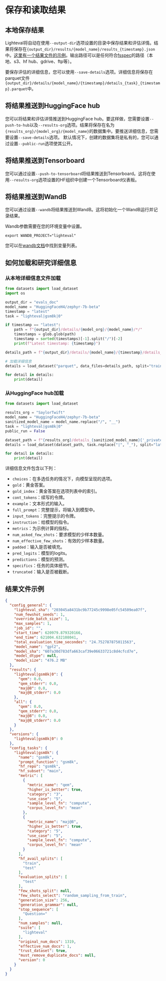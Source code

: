 <!--
Copyright 2024 The HuggingFace Team. All rights reserved.

Licensed under the Apache License, Version 2.0 (the "License");
you may not use this file except in compliance with the License.
You may obtain a copy of the License at

    http://www.apache.org/licenses/LICENSE-2.0

Unless required by applicable law or agreed to in writing, software
distributed under the License is distributed on an "AS IS" BASIS,
WITHOUT WARRANTIES OR CONDITIONS OF ANY KIND, either express or implied.
See the License for the specific language governing permissions and
limitations under the License.

⚠️ Note that this file is in Markdown but contain specific syntax for our doc-builder (similar to MDX) that may not be
rendered properly in your Markdown viewer.

-->

# 保存和读取结果

## 本地保存结果

Lighteval将自动在使用`--output-dir`选项设置的目录中保存结果和评估详情。结果将保存在`{output_dir}/results/{model_name}/results_{timestamp}.json`中。[这里有一个结果文件的示例](#结果文件示例)。输出路径可以是任何符合[fsspec](https://filesystem-spec.readthedocs.io/en/latest/index.html)的路径（本地、s3、hf hub、gdrive、ftp等）。

要保存评估的详细信息，您可以使用`--save-details`选项。详细信息将保存在parquet文件`{output_dir}/details/{model_name}/{timestamp}/details_{task}_{timestamp}.parquet`中。

## 将结果推送到HuggingFace hub

您可以将结果和评估详情推送到HuggingFace hub。要这样做，您需要设置`--push-to-hub`以及`--results-org`选项。结果将保存在名为`{results_org}/{model_org}/{model_name}`的数据集中。要推送详细信息，您需要设置`--save-details`选项。
默认情况下，创建的数据集将是私有的，您可以通过设置`--public-run`选项使其公开。


## 将结果推送到Tensorboard

您可以通过设置`--push-to-tensorboard`将结果推送到Tensorboard。这将在使用`--results-org`选项设置的HF组织中创建一个Tensorboard仪表板。


## 将结果推送到WandB

您可以通过设置`--wandb`将结果推送到WandB。这将初始化一个WandB运行并记录结果。

Wandb参数需要在您的环境变量中设置。

```
export WANDB_PROJECT="lighteval"
```

您可以在[wandb文档](https://docs.wandb.ai/guides/track/environment-variables/)中找到变量列表。


## 如何加载和研究详细信息

### 从本地详细信息文件加载

```python
from datasets import load_dataset
import os

output_dir = "evals_doc"
model_name = "HuggingFaceH4/zephyr-7b-beta"
timestamp = "latest"
task = "lighteval|gsm8k|0"

if timestamp == "latest":
    path = f"{output_dir}/details/{model_org}/{model_name}/*/"
    timestamps = glob.glob(path)
    timestamp = sorted(timestamps)[-1].split("/")[-2]
    print(f"Latest timestamp: {timestamp}")

details_path = f"{output_dir}/details/{model_name}/{timestamp}/details_{task}_{timestamp}.parquet"

# 加载详细信息
details = load_dataset("parquet", data_files=details_path, split="train")

for detail in details:
    print(detail)
```

### 从HuggingFace hub加载

```python
from datasets import load_dataset

results_org = "SaylorTwift"
model_name = "HuggingFaceH4/zephyr-7b-beta"
sanitized_model_name = model_name.replace("/", "__")
task = "lighteval|gsm8k|0"
public_run = False

dataset_path = f"{results_org}/details_{sanitized_model_name}{'_private' if not public_run else ''}"
details = load_dataset(dataset_path, task.replace("|", "_"), split="latest")

for detail in details:
    print(detail)
```


详细信息文件包含以下列：
- `choices`：在多选任务的情况下，向模型呈现的选项。
- `gold`：黄金答案。
- `gold_index`：黄金答案在选项列表中的索引。
- `cont_tokens`：续写的令牌。
- `example`：文本形式的输入。
- `full_prompt`：完整提示，将输入到模型中。
- `input_tokens`：完整提示的令牌。
- `instruction`：给模型的指令。
- `metrics`：为示例计算的指标。
- `num_asked_few_shots`：要求模型的少样本数量。
- `num_effective_few_shots`：有效的少样本数量。
- `padded`：输入是否被填充。
- `pred_logits`：模型的logits。
- `predictions`：模型的预测。
- `specifics`：任务的具体细节。
- `truncated`：输入是否被截断。


## 结果文件示例

```json
{
  "config_general": {
    "lighteval_sha": "203045a8431bc9b77245c9998e05fc54509ea07f",
    "num_fewshot_seeds": 1,
    "override_batch_size": 1,
    "max_samples": 1,
    "job_id": "",
    "start_time": 620979.879320166,
    "end_time": 621004.632108041,
    "total_evaluation_time_secondes": "24.752787875011563",
    "model_name": "gpt2",
    "model_sha": "607a30d783dfa663caf39e06633721c8d4cfcd7e",
    "model_dtype": null,
    "model_size": "476.2 MB"
  },
  "results": {
    "lighteval|gsm8k|0": {
      "qem": 0.0,
      "qem_stderr": 0.0,
      "maj@8": 0.0,
      "maj@8_stderr": 0.0
    },
    "all": {
      "qem": 0.0,
      "qem_stderr": 0.0,
      "maj@8": 0.0,
      "maj@8_stderr": 0.0
    }
  },
  "versions": {
    "lighteval|gsm8k|0": 0
  },
  "config_tasks": {
    "lighteval|gsm8k": {
      "name": "gsm8k",
      "prompt_function": "gsm8k",
      "hf_repo": "gsm8k",
      "hf_subset": "main",
      "metric": [
        {
          "metric_name": "qem",
          "higher_is_better": true,
          "category": "3",
          "use_case": "5",
          "sample_level_fn": "compute",
          "corpus_level_fn": "mean"
        },
        {
          "metric_name": "maj@8",
          "higher_is_better": true,
          "category": "5",
          "use_case": "5",
          "sample_level_fn": "compute",
          "corpus_level_fn": "mean"
        }
      ],
      "hf_avail_splits": [
        "train",
        "test"
      ],
      "evaluation_splits": [
        "test"
      ],
      "few_shots_split": null,
      "few_shots_select": "random_sampling_from_train",
      "generation_size": 256,
      "generation_grammar": null,
      "stop_sequence": [
        "Question="
      ],
      "num_samples": null,
      "suite": [
        "lighteval"
      ],
      "original_num_docs": 1319,
      "effective_num_docs": 1,
      "trust_dataset": true,
      "must_remove_duplicate_docs": null,
      "version": 0
    }
  }
} 